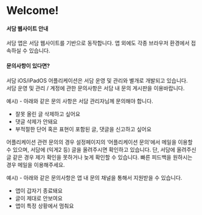 # Welcome!

#### 서담 웹사이트 안내

서담 앱은 서담 웹사이트를 기반으로 동작합니다. 앱 외에도 각종 브라우저 환경에서 접속하실 수 있습니다.  

<ExternalLink 
  href="https://www.ssodam.com/" 
  title="서담 웹사이트" 
  description="https://www.ssodam.com/"
  imageSrc="https://www.ssodam.com/statics/img/favicon.png"
  imageAlt="서담 favicon"
/>


#### 문의사항이 있다면?

서담 iOS/iPadOS 어플리케이션은 서담 운영 및 관리와 별개로 개발되고 있습니다.  
서담 운영 및 관리 / 계정에 관한 문의사항은 서담 내 문의 게시판을 이용바랍니다.

예시) - 아래와 같은 문의 사항은 서담 관리자님께 문의해야 합니다.

- 잘못 올린 글 삭제하고 싶어요
- 댓글 삭제가 안돼요
- 부적절한 단어 혹은 표현이 포함된 글, 댓글을 신고하고 싶어요

어플리케이션 관련 문의의 경우 설정페이지의 ‘어플리케이션 문의’에서 메일을 이용할 수 있으며, 서담에 (익게2 등) 글을 올려주시면 확인하고 있습니다. 단, 서담에 올려주신 글 같은 경우 제가 확인을 못하거나 늦게 확인할 수 있습니다. 빠른 피드백을 원하시는 경우 메일을 이용해주세요.

예시) - 아래와 같은 문의사항은 앱 내 문의 채널을 통해서 지원받을 수 있습니다.

- 앱이 갑자기 종료돼요
- 글이 제대로 안보여요
- 앱이 특정 상황에서 멈춰요